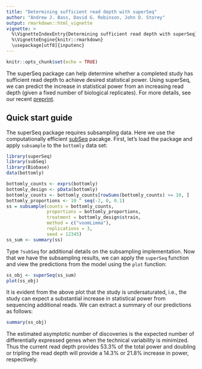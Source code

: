```yaml
---
title: "Determining sufficient read depth with superSeq"
author: "Andrew J. Bass, David G. Robinson, John D. Storey"
output: rmarkdown::html_vignette
vignette: >
  %\VignetteIndexEntry{Determining sufficient read depth with superSeq}
  %\VignetteEngine{knitr::rmarkdown}
  \usepackage[utf8]{inputenc}
---
```


```r
knitr::opts_chunk$set(echo = TRUE)
```

The superSeq package can help determine whether a completed study has sufficient read depth to achieve desired statistical power. Using superSeq, we can predict the increase in statistical power from an increasing read depth (given a fixed number of biological replicates). For more details, see our recent [preprint](TODO).

## Quick start guide

The superSeq package requires subsampling data. Here we use the computationally efficient [subSeq](https://github.com/StoreyLab/subSeq) pacakge. First, let's load the package and apply `subsample` to the `bottomly` data set:

```r
library(superSeq)
library(subSeq)
library(Biobase)
data(bottomly)

bottomly_counts <- exprs(bottomly)
bottomly_design <- pData(bottomly)
bottomly_counts <- bottomly_counts[rowSums(bottomly_counts) >= 10, ]
bottomly_proportions <- 10 ^ seq(-2, 0, 0.1)
ss = subsample(counts = bottomly_counts,
               proportions = bottomly_proportions,
               treatment = bottomly_design$strain, 
               method = c("voomLimma"),
               replications = 3,
               seed = 12345)
ss_sum <- summary(ss)
```

Type `?subSeq` for additional details on the subsampling implementation. Now that we have the subsampling results, we can apply the `superSeq` function and view the predictions from the model using the `plot` function:

```r
ss_obj <- superSeq(ss_sum)
plot(ss_obj)
```

It is evident from the above plot that the study is undersaturated, i.e., the study can expect a substantial increase in statistical power from sequencing additional reads. We can extract a summary of our predictions as follows:

```r
summary(ss_obj)
```

The estimated asymptotic number of discoveries is the expected number of differentially expressed genes when the technical variability is minimized. Thus the current read depth provides 53.3\% of the total power and doubling or tripling the read depth will provide a 14.3\% or 21.8\% increase in power, respectively.
